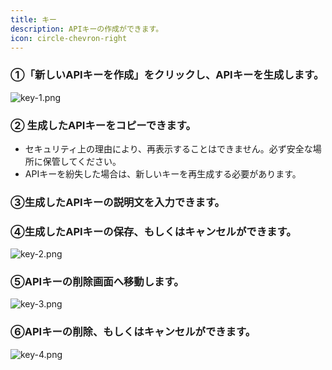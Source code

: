```yaml
---
title: キー
description: APIキーの作成ができます。
icon: circle-chevron-right
---
```


### ①「新しいAPIキーを作成」をクリックし、APIキーを生成します。

![key-1.png](../.gitbook/assets/key-1.png)

### ② 生成したAPIキーをコピーできます。

* セキュリティ上の理由により、再表示することはできません。必ず安全な場所に保管してください。
* APIキーを紛失した場合は、新しいキーを再生成する必要があります。

### ③生成したAPIキーの説明文を入力できます。

### ④生成したAPIキーの保存、もしくはキャンセルができます。

![key-2.png](../.gitbook/assets/key-2.png)

### ⑤APIキーの削除画面へ移動します。

![key-3.png](../.gitbook/assets/key-3.png)

### ⑥APIキーの削除、もしくはキャンセルができます。

![key-4.png](../.gitbook/assets/key-4.png)
